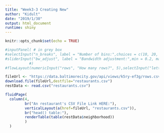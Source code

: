 ```yaml
---
title: "Week3-3 Creating New"
author: "Kidult"
date: "2019/1/30"
output: html_document
runtime: shiny
---
```


```r
knitr::opts_chunk$set(echo = TRUE)
```

```r
#inputPanel( # in grey box
#selectInput("n_breaks", label = "Number of bins:",choices = c(10, 20, 35, 50), selected = 20),
#sliderInput("bw_adjust", label = "Bandwidth adjustment:",min = 0.2, max = 2, value = 1, step = 0.2)
           #)
#flowLayout(numericInput("rows", "How many rows?", 5),selectInput("letter", "Which letter?", LETTERS),sliderInput("value", "What value?", 0, 100, 50))

fileUrl <- "https://data.baltimorecity.gov/api/views/k5ry-ef3g/rows.csv?accessType=DOWNLOAD"
download.file(fileUrl,destfile="restaurants.csv")
restData <- read.csv("restaurants.csv")

fluidPage(
  column(4,
         br("An restaurant's CSV File Link HERE:"),
         verticalLayout(a(href=fileUrl, "restaurants.csv")),
         br("head() table:"),
         renderTable(table(restData$neighborhood))
         )
  )

```